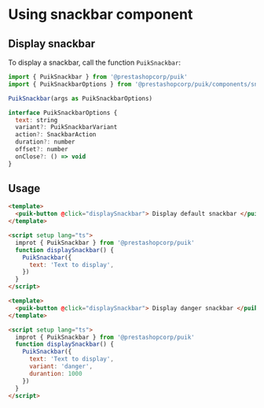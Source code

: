 
<Meta title="Components/Snackbar/Snackbar uses" />

# Using snackbar component

## Display snackbar

To display a snackbar, call the function `PuikSnackbar`:

```js
import { PuikSnackbar } from '@prestashopcorp/puik'
import { PuikSnackbarOptions } from '@prestashopcorp/puik/components/snackbar/src/snackbar'

PuikSnackbar(args as PuikSnackbarOptions)

interface PuikSnackbarOptions {
  text: string
  variant?: PuikSnackbarVariant
  action?: SnackbarAction
  duration?: number
  offset?: number
  onClose?: () => void
}
```

## Usage

```html
<template>
  <puik-button @click="displaySnackbar"> Display default snackbar </puik-button>
</template>

<script setup lang="ts">
  improt { PuikSnackbar } from '@prestashopcorp/puik'
  function displaySnackbar() {
    PuikSnackbar({
      text: 'Text to display',
    })
  }
</script>
```

```html
<template>
  <puik-button @click="displaySnackbar"> Display danger snackbar </puik-button>
</template>

<script setup lang="ts">
  improt { PuikSnackbar } from '@prestashopcorp/puik'
  function displaySnackbar() {
    PuikSnackbar({
      text: 'Text to display',
      variant: 'danger',
      durantion: 1000
    })
  }
</script>
```
